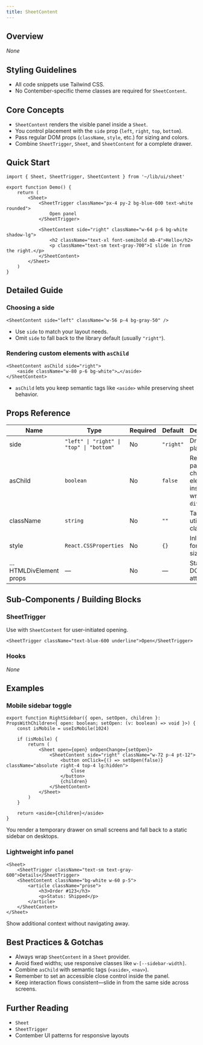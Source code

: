 ```yaml
---
title: SheetContent
---
```


<!-- Edited by human: false -->
<!-- Examples count: 4 -->
<!-- Source examples: 0 -->
<!-- Playground examples: 0 -->
<!-- External examples: 4 -->
<!-- Import examples: 4 -->

## Overview
_None_

## Styling Guidelines
* All code snippets use Tailwind CSS.  
* No Contember-specific theme classes are required for `SheetContent`.

## Core Concepts
* `SheetContent` renders the visible panel inside a `Sheet`.
* You control placement with the `side` prop (`left`, `right`, `top`, `bottom`).
* Pass regular DOM props (`className`, `style`, etc.) for sizing and colors.
* Combine `SheetTrigger`, `Sheet`, and `SheetContent` for a complete drawer.

## Quick Start
```tsx
import { Sheet, SheetTrigger, SheetContent } from '~/lib/ui/sheet'

export function Demo() {
	return (
		<Sheet>
			<SheetTrigger className="px-4 py-2 bg-blue-600 text-white rounded">
				Open panel
			</SheetTrigger>

			<SheetContent side="right" className="w-64 p-6 bg-white shadow-lg">
				<h2 className="text-xl font-semibold mb-4">Hello</h2>
				<p className="text-sm text-gray-700">I slide in from the right.</p>
			</SheetContent>
		</Sheet>
	)
}
```

## Detailed Guide
### Choosing a side
```tsx
<SheetContent side="left" className="w-56 p-4 bg-gray-50" />
```
* Use `side` to match your layout needs.
* Omit `side` to fall back to the library default (usually `"right"`).

### Rendering custom elements with `asChild`
```tsx
<SheetContent asChild side="right">
	<aside className="w-80 p-6 bg-white">…</aside>
</SheetContent>
```
* `asChild` lets you keep semantic tags like `<aside>` while preserving sheet behavior.

## Props Reference
| Name | Type | Required | Default | Description |
| --- | --- | --- | --- | --- |
| side | `"left" \| "right" \| "top" \| "bottom"` | No | `"right"` | Drawer placement. |
| asChild | `boolean` | No | `false` | Renders passed child element instead of wrapping `div`. |
| className | `string` | No | `""` | Tailwind utility classes. |
| style | `React.CSSProperties` | No | `{}` | Inline styles for dynamic sizing. |
| …HTMLDivElement props | — | No | — | Standard DOM attributes. |

## Sub-Components / Building Blocks
### SheetTrigger
Use with `SheetContent` for user-initiated opening.

```tsx
<SheetTrigger className="text-blue-600 underline">Open</SheetTrigger>
```

### Hooks
_None_

## Examples
### Mobile sidebar toggle
```tsx
export function RightSidebar({ open, setOpen, children }: PropsWithChildren<{ open: boolean; setOpen: (v: boolean) => void }>) {
	const isMobile = useIsMobile(1024)

	if (isMobile) {
		return (
			<Sheet open={open} onOpenChange={setOpen}>
				<SheetContent side="right" className="w-72 p-4 pt-12">
					<button onClick={() => setOpen(false)} className="absolute right-4 top-4 lg:hidden">
						Close
					</button>
					{children}
				</SheetContent>
			</Sheet>
		)
	}

	return <aside>{children}</aside>
}
```
You render a temporary drawer on small screens and fall back to a static sidebar on desktops.

### Lightweight info panel
```tsx
<Sheet>
	<SheetTrigger className="text-sm text-gray-600">Details</SheetTrigger>
	<SheetContent className="bg-white w-60 p-5">
		<article className="prose">
			<h3>Order #123</h3>
			<p>Status: Shipped</p>
		</article>
	</SheetContent>
</Sheet>
```
Show additional context without navigating away.

## Best Practices & Gotchas
* Always wrap `SheetContent` in a `Sheet` provider.
* Avoid fixed widths; use responsive classes like `w-[--sidebar-width]`.
* Combine `asChild` with semantic tags (`<aside>`, `<nav>`).
* Remember to set an accessible close control inside the panel.
* Keep interaction flows consistent—slide in from the same side across screens.

## Further Reading
* `Sheet`
* `SheetTrigger`
* Contember UI patterns for responsive layouts

<!-- End of Generated Documentation -->